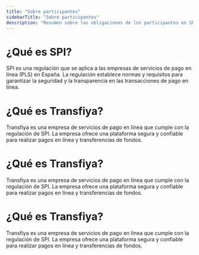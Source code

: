 ```yaml
---
title: "Sobre participantes"
sidebarTitle: "Sobre participantes"
description: "Resumen sobre las obligaciones de los participantes en SPI"
---
```


# ¿Qué es SPI?

SPI es una regulación que se aplica a las empresas de servicios de pago en línea (PLS) en España. La regulación establece normas y requisitos para garantizar la seguridad y la transparencia en las transacciones de pago en línea.

# ¿Qué es Transfiya?

Transfiya es una empresa de servicios de pago en línea que cumple con la regulación de SPI. La empresa ofrece una plataforma segura y confiable para realizar pagos en línea y transferencias de fondos.

# ¿Qué es Transfiya?

Transfiya es una empresa de servicios de pago en línea que cumple con la regulación de SPI. La empresa ofrece una plataforma segura y confiable para realizar pagos en línea y transferencias de fondos.

# ¿Qué es Transfiya?

Transfiya es una empresa de servicios de pago en línea que cumple con la regulación de SPI. La empresa ofrece una plataforma segura y confiable para realizar pagos en línea y transferencias de fondos.
